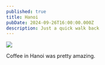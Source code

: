 ```yaml
---
published: true
title: Hanoi
pubDate: 2024-09-26T16:00:00.000Z
description: Just a quick walk back
---
```


![](https://res.cloudinary.com/dbifqlg1w/image/upload/v1727434783/hanoi/DSC_3311_xvofsz.jpg)

Coffee in Hanoi was pretty amazing.

